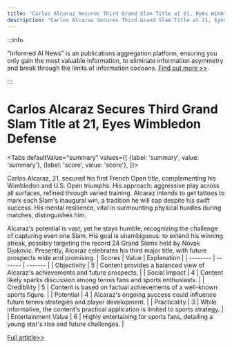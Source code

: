 ```yaml
---
title: "Carlos Alcaraz Secures Third Grand Slam Title at 21, Eyes Wimbledon Defense"
description: "Carlos Alcaraz Secures Third Grand Slam Title at 21, Eyes Wimbledon Defense"
---
```



:::info

"Informed AI News" is an publications aggregation platform, ensuring you only gain the most valuable information, to eliminate information asymmetry and break through the limits of information cocoons.  [Find out more >>](/)

:::

# Carlos Alcaraz Secures Third Grand Slam Title at 21, Eyes Wimbledon Defense


<Tabs
	defaultValue="summary"
	values={[
	{label: 'summary', value: 'summary'},
	{label: 'score', value: 'score'},
]}>
<TabItem value="summary">


Carlos Alcaraz, 21, secured his first French Open title, complementing his Wimbledon and U.S. Open triumphs. His approach: aggressive play across all surfaces, refined through varied training. Alcaraz intends to get tattoos to mark each Slam's inaugural win, a tradition he will cap despite his swift success. His mental resilience, vital in surmounting physical hurdles during matches, distinguishes him.

Alcaraz's potential is vast, yet he stays humble, recognizing the challenge of capturing even one Slam. His goal is unambiguous: to extend his winning streak, possibly targeting the record 24 Grand Slams held by Novak Djokovic. Presently, Alcaraz celebrates his third major title, with future prospects wide and promising.
</TabItem>
<TabItem value="score">
	| Scores     | Value   | Explanation |
	| -------- | ------- | ------- |
	| Objectivity  | 5    | Content provides a balanced view of Alcaraz's achievements and future prospects.    |
	| Social Impact | 4     | Content likely sparks discussion among tennis fans and sports enthusiasts.    |
	| Credibility    | 5    | Content is based on factual achievements of a well-known sports figure.    |
	| Potential    | 4    | Alcaraz's ongoing success could influence future tennis strategies and player development.    |
	| Practicality    | 3    | While informative, the content's practical application is limited to sports strategy.    |
	| Entertainment Value    | 6    | Highly entertaining for sports fans, detailing a young star's rise and future challenges.    |
</TabItem>
</Tabs>

[Full article>>](https://apnews.com/article/alcaraz-french-open-wimbledon-fe84f815afc00c861a2c02f27e99f3da)
